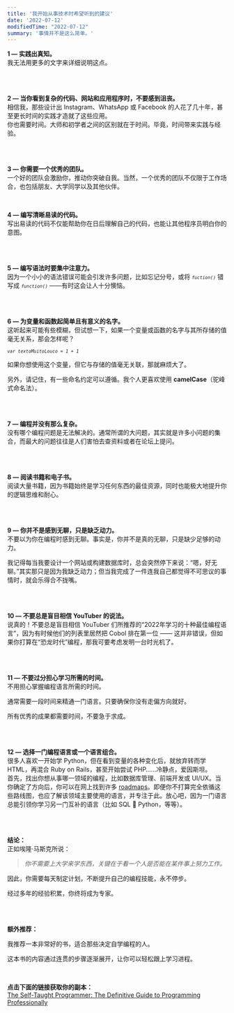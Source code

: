 ```yaml
---
title: '我开始从事技术时希望听到的建议'
date: '2022-07-12'
modifiedTime: "2022-07-12"
summary: '事情并不是这么简单。'
---
```


**1 — 实践出真知。**<br />
我无法用更多的文字来详细说明这点。

<br />
<br />

**2 — 当你看到复杂的代码、网站和应用程序时，不要感到沮丧。**<br />
相信我，那些设计出 Instagram、WhatsApp 或 Facebook 的人花了几十年，甚至更长时间的实践才造就了这些应用。<br />
你也需要时间。大师和初学者之间的区别就在于时间。毕竟，时间带来实践与经验。

<br />
<br />

**3 — 你需要一个优秀的团队。**<br />
一个好的团队会激励你，推动你突破自我。当然，一个优秀的团队不仅限于工作场合，也包括朋友、大学同学以及其他伙伴。

<br />

**4 — 编写清晰易读的代码。**<br />
写出易读的代码不仅能帮助你在日后理解自己的代码，也能让其他程序员明白你的意图。

<br />
<br />

**5 — 编写语法时要集中注意力。**<br />
因为一个小小的语法错误可能会引发许多问题，比如忘记分号，或将 _<code>`fuction()`</code>_ 错写成 _<code>`function()`</code>_ ——有时这会让人十分懊恼。

<br />
<br />

**6 — 为变量和函数起简单且有意义的名字。**<br />
这听起来可能有些模糊，但试想一下，如果一个变量或函数的名字与其所存储的值毫无关系，那会怎样呢？

_<code>`var textoMuitoLouco = 1 + 1`</code>_

如果你想使用这个变量，但它与存储的值毫无关联，那就麻烦大了。

另外，请记住，有一些命名约定可以遵循。我个人更喜欢使用 **camelCase**（驼峰式命名法）。

<br />
<br />

**7 — 编程并没有那么复杂。**<br />
没有哪个编程问题是无法解决的。通常所谓的大问题，其实就是许多小问题的集合，而最大的问题往往是人们害怕去查资料或者在论坛上提问。

<br />
<br />

**8 — 阅读书籍和电子书。**<br />
阅读大量书籍，因为书籍始终是学习任何东西的最佳资源，同时也能极大地提升你的逻辑思维和耐心。

<br />
<br />

**9 — 你并不是感到无聊，只是缺乏动力。**<br />
不要以为你在编程时感到无聊。事实是，你并不是真的无聊，只是缺少足够的动力。

我记得每当我要设计一个网站或构建数据库时，总会突然停下来说：“嗯，好无聊。”其实那只是因为我缺乏动力；但当我完成了一件连我自己都觉得不可思议的事情时，就会乐得合不拢嘴。

<br />
<br />

**10 — 不要总是盲目相信 YouTuber 的说法。**<br />
说真的！不要总是盲目相信 YouTuber 们所推荐的“2022年学习的十种最佳编程语言”，因为有时候他们的列表里居然把 Cobol 排在第一位 —— 这并非错误，但如果你打算在“恐龙时代”编程，那我可要考虑发明一台时光机了。

<br />
<br />

**11 — 不要过分担心学习所需的时间。**<br />
不用担心掌握编程语言所需的时间。

通常需要一段时间来精通一门语言。只要确保你没有走偏方向就好。

所有优秀的成果都需要时间，不要急于求成。

<br />
<br />

**12 — 选择一门编程语言或一个语言组合。**<br />
很多人喜欢一开始学 Python，但在看到变量的各种变化后，就放弃转而学 HTML，再混合 Ruby on Rails，甚至开始尝试 PHP……冷静点，爱因斯坦。<br />
首先，找出你想从事哪一领域的编程，比如数据库管理、前端开发或 UI/UX。当你确定了方向后，你可以在网上找到许多 [roadmaps](https://roadmap.sh/ 'roadmaps')。即便你不打算完全依循这些路线图，也应了解该领域主要使用的语言，并专注于此。放心吧，因为一门语言总能引领你学习另一门互补的语言（比如 SQL 💚 Python，等等）。

<br /><br />

**结论：**<br />
正如埃隆·马斯克所说：<br />

> _你不需要上大学来学东西，关键在于看一个人是否能在某件事上努力工作。_

因此，你需要每天制定计划，不断提升自己的编程技能，永不停步。

经过多年的经验积累，你终将成为专家。

<br />
<br />

**额外推荐：**

我推荐一本非常好的书，适合那些决定自学编程的人。

这本书的内容通过连贯的步骤逐渐展开，让你可以轻松跟上学习进程。

<br />

**点击下面的链接获取你的副本：**<br />
[The Self-Taught Programmer: The Definitive Guide to Programming Professionally](https://amzn.to/2HKwDRZ 'The Self-Taught Programmer: The Definitive Guide to Programming Professionally')
